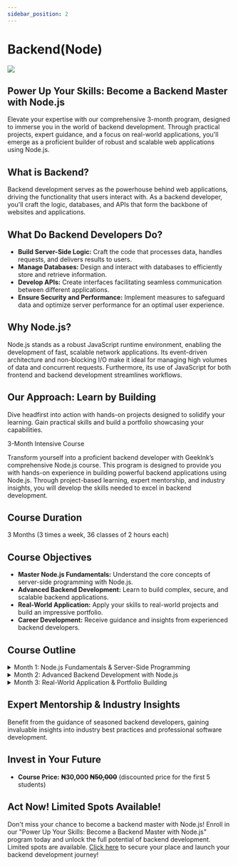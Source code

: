 ```yaml
---
sidebar_position: 2
---
```


# Backend(Node)

![](../img/node.jpeg)

## Power Up Your Skills: Become a Backend Master with Node.js

Elevate your expertise with our comprehensive 3-month program, designed to immerse you in the world of backend development. Through practical projects, expert guidance, and a focus on real-world applications, you'll emerge as a proficient builder of robust and scalable web applications using Node.js.

## What is Backend?
Backend development serves as the powerhouse behind web applications, driving the functionality that users interact with. As a backend developer, you'll craft the logic, databases, and APIs that form the backbone of websites and applications.

## What Do Backend Developers Do?
- **Build Server-Side Logic:** Craft the code that processes data, handles requests, and delivers results to users.
- **Manage Databases:** Design and interact with databases to efficiently store and retrieve information.
- **Develop APIs:** Create interfaces facilitating seamless communication between different applications.
- **Ensure Security and Performance:** Implement measures to safeguard data and optimize server performance for an optimal user experience.

## Why Node.js?
Node.js stands as a robust JavaScript runtime environment, enabling the development of fast, scalable network applications. Its event-driven architecture and non-blocking I/O make it ideal for managing high volumes of data and concurrent requests. Furthermore, its use of JavaScript for both frontend and backend development streamlines workflows.

## Our Approach: Learn by Building
Dive headfirst into action with hands-on projects designed to solidify your learning. Gain practical skills and build a portfolio showcasing your capabilities.

3-Month Intensive Course

Transform yourself into a proficient backend developer with GeekInk’s comprehensive Node.js course. This program is designed to provide you with hands-on experience in building powerful backend applications using Node.js. Through project-based learning, expert mentorship, and industry insights, you will develop the skills needed to excel in backend development.

## Course Duration

3 Months (3 times a week, 36 classes of 2 hours each)

## Course Objectives

- **Master Node.js Fundamentals:** Understand the core concepts of server-side programming with Node.js.
- **Advanced Backend Development:** Learn to build complex, secure, and scalable backend applications.
- **Real-World Application:** Apply your skills to real-world projects and build an impressive portfolio.
- **Career Development:** Receive guidance and insights from experienced backend developers.

## Course Outline

<details>
  <summary>Month 1: Node.js Fundamentals & Server-Side Programming</summary>
  - **Project:** Construct a RESTful API for a blog, managing CRUD operations for posts and comments.
  - **Skills:** Node.js basics, server setup, routing, HTTP request handling, database operations (e.g., MongoDB).
</details>

<details>
  <summary>Month 2: Advanced Backend Development with Node.js</summary>
  - **Project:** Create a real-time chat application featuring user authentication and secure data management.
  - **Skills:** API authentication (JWT), WebSockets, advanced database operations, error handling, security best practices.
</details>

<details>
  <summary>Month 3: Real-World Application & Portfolio Building</summary>
  - **Project:** Embark on a project of personal passion - whether it's a social media platform, e-commerce backend, or intricate data-driven application.
  - **Skills:** Deployment on cloud platforms, performance optimization, testing, portfolio development, career guidance.
</details>

## Expert Mentorship & Industry Insights

Benefit from the guidance of seasoned backend developers, gaining invaluable insights into industry best practices and professional software development.

## Invest in Your Future

- **Course Price:** **₦30,000 ~~₦50,000~~** (discounted price for the first 5 students)

## Act Now! Limited Spots Available!

Don't miss your chance to become a backend master with Node.js! Enroll in our "Power Up Your Skills: Become a Backend Master with Node.js" program today and unlock the full potential of backend development. Limited spots are available. [Click here](#) to secure your place and launch your backend development journey!
